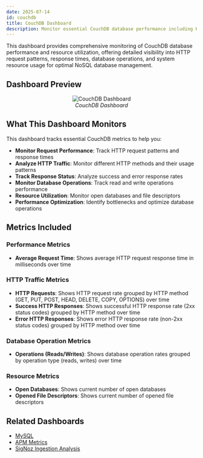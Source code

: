 ```yaml
---
date: 2025-07-14
id: couchdb
title: CouchDB Dashboard
description: Monitor essential CouchDB database performance including HTTP requests, response times, database operations, and resource utilization for optimal NoSQL database management.
---
```


This dashboard provides comprehensive monitoring of CouchDB database performance and resource utilization, offering detailed visibility into HTTP request patterns, response times, database operations, and system resource usage for optimal NoSQL database management.

## Dashboard Preview

<figure data-zoomable align='center'>
    <img src="/img/docs/dashboards/dashboard-templates/couchdb.webp" alt="CouchDB Dashboard"/>
    <figcaption><i>CouchDB Dashboard</i></figcaption>
</figure>

<div className="flex justify-center">
  <DashboardActions 
    dashboardJsonUrl="https://raw.githubusercontent.com/SigNoz/dashboards/refs/heads/main/couchdb/couchdb.json"
    dashboardName="CouchDB"
  />
</div>

## What This Dashboard Monitors

This dashboard tracks essential CouchDB metrics to help you:

- **Monitor Request Performance**: Track HTTP request patterns and response times
- **Analyze HTTP Traffic**: Monitor different HTTP methods and their usage patterns
- **Track Response Status**: Analyze success and error response rates
- **Monitor Database Operations**: Track read and write operations performance
- **Resource Utilization**: Monitor open databases and file descriptors
- **Performance Optimization**: Identify bottlenecks and optimize database operations

## Metrics Included

### Performance Metrics
- **Average Request Time**: Shows average HTTP request response time in milliseconds over time

### HTTP Traffic Metrics
- **HTTP Requests**: Shows HTTP request rate grouped by HTTP method (GET, PUT, POST, HEAD, DELETE, COPY, OPTIONS) over time
- **Success HTTP Responses**: Shows successful HTTP response rate (2xx status codes) grouped by HTTP method over time
- **Error HTTP Responses**: Shows error HTTP response rate (non-2xx status codes) grouped by HTTP method over time

### Database Operation Metrics
- **Operations (Reads/Writes)**: Shows database operation rates grouped by operation type (reads, writes) over time

### Resource Metrics
- **Open Databases**: Shows current number of open databases
- **Opened File Descriptors**: Shows current number of opened file descriptors

## Related Dashboards

- [MySQL](/docs/dashboards/dashboard-templates/mysql)
- [APM Metrics](/docs/dashboards/dashboard-templates/apm-metrics)
- [SigNoz Ingestion Analysis](/docs/dashboards/dashboard-templates/signoz-ingestion-analysis)